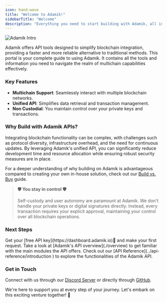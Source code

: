 ```yaml
---
icon: hand-wave
title: "Welcome to Adamik!"
sidebarTitle: "Welcome"
description: "Everything you need to start building with Adamik, all in one place."
---
```


![Adamik Intro](/images/intro.png)

Adamik offers API tools designed to simplify blockchain integration, providing a faster and more reliable alternative to traditional methods. This portal is your complete guide to using Adamik. It contains all the tools and information you need to navigate the realm of multichain capabilities effectively.

### Key Features

- **Multichain Support**: Seamlessly interact with multiple blockchain networks.
- **Unified API**: Simplifies data retrieval and transaction management.
- **Non Custodial**: You maintain control over your private keys and transactions.

### Why Build with Adamik APIs?

Integrating blockchain functionality can be complex, with challenges such as protocol diversity, infrastructure overhead, and the need for continuous updates. By leveraging Adamik's unified API, you can significantly reduce development time and resource allocation while ensuring robust security measures are in place.

For a deeper understanding of why building on Adamik is advantageous compared to creating your own in-house solution, check out our [Build vs. Buy](./Build-VS-Buy) guide.

> **🛡 You stay in control 🛡**
>
> Self-custody and user autonomy are paramount at Adamik. We don't handle your private keys or digital signatures directly. Instead, every transaction requires your explicit approval, maintaining your control over all blockchain operations.

### Next Steps

<Steps>
  <Step title="Get Your API Key">
    Get your [free API key](https://dashboard.adamik.io)🔑 and make your first
    request.
  </Step>
  <Step title="API Overview">
    Take a look at [Adamik's API overview](./overview) to get familiar with the
    main modules the API offers.
  </Step>
  <Step title="API Reference">
    Check out our [API Reference](../api-reference/introduction ) to explore the
    functionalities of the Adamik API.
  </Step>
</Steps>

### Get in Touch

Connect with us through our [Discord Server](https://discord.gg/gsZJR2JfMR) or directly through [GitHub](https://github.com/AdamikHQ).

We're here to support you at every step of your journey. Let's embark on this exciting venture together! 🚀
